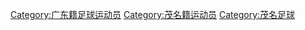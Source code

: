 [[Category:广东籍足球运动员|Category:广东籍足球运动员]]
[[Category:茂名籍运动员|Category:茂名籍运动员]]
[[Category:茂名足球|Category:茂名足球]]